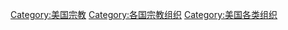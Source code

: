 [[Category:美国宗教|Category:美国宗教]]
[[Category:各国宗教组织|Category:各国宗教组织]]
[[Category:美国各类组织|Category:美国各类组织]]